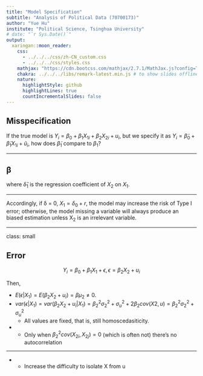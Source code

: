 ```yaml
---
title: "Model Specification"
subtitle: "Analysis of Political Data (70700173)"
author: "Yue Hu"
institute: "Political Science, Tsinghua University"
# date: "`r Sys.Date()`"
output:
  xaringan::moon_reader:
    css: 
      - ../../../css/zh-CN_custom.css
      - ../../../css/styles.css
    mathjax: "https://cdn.bootcss.com/mathjax/2.7.1/MathJax.js?config=TeX-MML-AM_HTMLorMML"
    chakra: ../../../libs/remark-latest.min.js # to show slides offline
    nature:
      highlightStyle: github
      highlightLines: true
      countIncrementalSlides: false
---
```


## Misspecification

If the true model is $Y_i = \beta_0 + \beta_1X_{1i} + \beta_2X_{2i} + u_i$, but we specify it as $Y_i = \tilde\beta_0 + \tilde\beta_1X_{1i} + \tilde u_i$, how does $\tilde\beta_1$ compare to $\beta_1$?

---

## &beta;

\begin{align}
Y_i =& \beta_0 + \beta_1X_{1} + \beta_2X_{2} + u_i\\
Y_i -\bar Y =& \beta_1(X_{1} - \bar X_1) + \beta_2(X_{2} - \bar X_2) + (u_i - \bar u)\\
(Y_i -\bar Y)(X_1 - \bar X_1) =& \beta_1(X_{1} - \bar X_1)^2 + \beta_2(X_{2} - \bar X_2)(X_1 - \bar X_1) + (u_i - \bar u)(X_1 - \bar X_1)\\
\text{Sum it up,} \frac{(Y_i -\bar Y)(X_1 - \bar X_1)}{\sum(X_1 - \bar X_1)^2} =& \beta_1\frac{\sum(X_{1} - \bar X_1)^2}{\sum(X_1 - \bar X_1)^2} + \beta_2\frac{\sum(X_{2} - \bar X_2)(X_1 - \bar X_1)}{\sum(X_1 - \bar X_1)^2} + \frac{\sum u_i(X_1 - \bar X_1)}{\sum(X_1 - \bar X_1)^2}\\
\text{That is, } \tilde\beta_1 =& \beta_1 + \beta_2\hat\delta_1 + \frac{\sum u_i(X_1 - \bar X_1)}{\sum(X_1 - \bar X_1)^2},
\end{align}

where $\hat\delta_1$ is the regression coefficient of $X_2$ on $X_1$.

---

\begin{align}
E(\tilde\beta_1|X_1) =& E(\beta_1|X_1) + E(\beta_2\hat\delta_1|X_1) + E[\frac{\sum u_i(X_1 - \bar X_1)}{\sum(X_1 - \bar X_1)^2}|X_1]\\
                     =& \hat\beta_1 + \hat\beta_2E(\hat\delta_1|X_1) + \frac{\sum(X_1 - \bar X_1)}{\sum(X_1 - \bar X_1)^2}E(u_i|X_1)\\
                     =& \hat\beta_1 + \hat\beta_2\delta_1
\end{align}

Accordingly, if &delta; = 0, $X_1 = \delta_0 + r$, the model may increase the risk of Type I error; otherwise, the model missing a variable will always produce an biased estimation unless X<sub>2</sub> is an irrelevant variable.

---

class: small

## Error

$$Y_i = \beta_0 + \beta_1X_{1} + \epsilon, \epsilon = \beta_2X_{2} + u_i$$

Then, 

* $E(\epsilon|X_1) = E(\beta_2X_{2} + u_i) = \beta\mu_2\neq0.$
* $var(\epsilon|X_1) = var(\beta_2X_{2} + u_i|X_1) = \beta_2^2\sigma_2^2 + \sigma_u^2 + 2\beta_2cov(X2, u) = \beta_2^2\sigma_2^2 + \sigma_u^2$
    + All values are fixed, that is, still homoscedasiticity.
* 
\begin{align}
E(\epsilon_i\epsilon_j|X_1) - E(\epsilon_i|X_1)E(\epsilon_j|X_1) =& E[(\beta_2X_{2i} + u_i)(\beta_2X_{2j} + u_j)|X_1] - \beta_2^2\mu^2_{X_2}\\
=& E(\beta_2^2X_{2i}X_{2j} + \beta_2^2X_{2i}u_{j} + \beta_2^2X_{2j}u_{i} + u_iu_j|X_1) - \beta_2^2\mu^2_{X_2}\\
=& \beta_2^2E(X_{2i}X_{2j}|X_1) - \beta_2^2\mu^2_{X_2}\\
=& \beta_2^2cov(X_{2i}, X_{2j}) - \beta_2^2\mu^2_{X_2} + \beta_2^2\mu^2_{X_2} = \beta_2^2cov(X_{2i}, X_{2j}).
\end{align}
    + Only when $\beta_2^2cov(X_{2i}, X_{2j}) = 0$ (which is often not) there's no autocorrelation


---

* 
\begin{align}
E(X_1u) =& E[X_1(\beta_2X_2 + u)]\\
        =& E(X_1\beta_2X_2) + E(X_1u)\\
        =& \beta_2E(X_1X_2)\\
        =& \beta_2[cov(X_1,X_2) - \mu_{X_1}\mu_{X_2}]\\
When cov(X_1,X_2)\neq 0 \neq& 0.
\end{align}
    + Increase the difficulty to isolate X from u